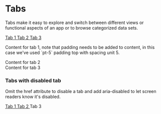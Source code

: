
<Meta title="Components/Tabs" />

# Tabs

Tabs make it easy to explore and switch between different views or functional aspects of an app or to browse categorized data sets.

<Canvas>
  <div>
    <nav role="tablist">
      <a href="#tab1" aria-controls="tab-content-1" role="tab" aria-selected="true">
        Tab 1
      </a>
      <a href="#tab2" aria-controls="tab-content-2" role="tab">
        Tab 2
      </a>
      <a href="#tab3" aria-controls="tab-content-3" role="tab">
        Tab 3
      </a>
    </nav>
    <section aria-live="polite">
      <article id="tab-content-1" role="tabpanel" aria-hidden="false">
        <p class="pt-5">Content for tab 1, note that padding needs to be added to content, in this case we've used `pt-5` padding top with spacing unit 5.</p>
      </article>
      <article id="tab-content-2" role="tabpanel" aria-hidden="true">
        Content for tab 2
      </article>
      <article id="tab-content-3" role="tabpanel" aria-hidden="true">
        Content for tab 3
      </article>
    </section>
  </div>
</Canvas>


### Tabs with disabled tab

Omit the href attribute to disable a tab and add aria-disabled to let screen readers know it's disabled.

<Canvas>
  <nav role="tablist">
    <a href="#tab1" aria-controls="tab-content-1" role="tab" aria-selected="true">
      Tab 1
    </a>
    <a href="#tab2" aria-controls="tab-content-2" role="tab">
      Tab 2
    </a>
    <a aria-controls="tab-content-3" role="tab" aria-disabled>
      Tab 3
    </a>
  </nav>
</Canvas>

